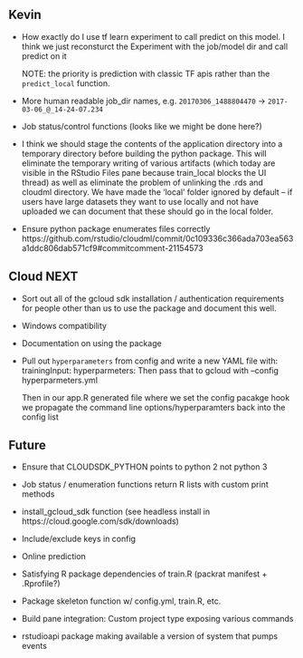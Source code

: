 

## Kevin

- How exactly do I use tf learn experiment to call predict on this model. I think
  we just reconsturct the Experiment with the job/model dir and call predict on it

  NOTE: the priority is prediction with classic TF apis rather than the 
  `predict_local` function.

- More human readable job_dir names, e.g.  `20170306_1488804470` ->  `2017-03-06_@_14-24-07.234`
   
- Job status/control functions (looks like we might be done here?)

- I think we should stage the contents of the application directory into a temporary directory
  before building the python package. This will eliminate the temporary writing of various 
  artifacts (which today are visible in the RStudio Files pane because train_local blocks
  the UI thread) as well as eliminate the problem of unlinking the .rds and cloudml directory.
  We have made the 'local' folder ignored by default -- if users have large datasets they
  want to use locally and not have uploaded we can document that these should go in the local 
  folder.

- Ensure python package enumerates files correctly
  https://github.com/rstudio/cloudml/commit/0c109336c366ada703ea563a1ddc806dab571cf9#commitcomment-21154573
  

## Cloud NEXT

- Sort out all of the gcloud sdk installation / authentication requirements
  for people other than us to use the package and document this well.

- Windows compatibility

- Documentation on using the package

- Pull out `hyperparameters` from config and write a new YAML file with:
    trainingInput:
       hyperparmeters:
  Then pass that to gcloud with --config hyperparmeters.yml
  
  Then in our app.R generated file where we set the config pacakge hook we 
  propagate the command line options/hyperparamters back into the config list



## Future

- Ensure that CLOUDSDK_PYTHON points to python 2 not python 3

- Job status / enumeration functions return R lists with custom print methods

- install_gcloud_sdk function (see headless install in https://cloud.google.com/sdk/downloads)

- Include/exclude keys in config

- Online prediction

- Satisfying R package dependencies of train.R (packrat manifest + .Rprofile?)

- Package skeleton function w/ config.yml, train.R, etc.

- Build pane integration: Custom project type exposing various commands

- rstudioapi package making available a version of system that pumps events




